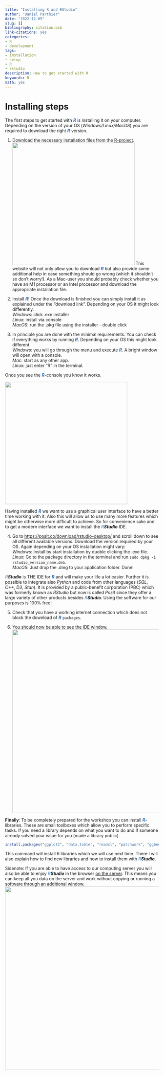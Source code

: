 ```yaml
---
title: "Installing R and RStudio"
author: "Daniel Parthier"
date: "2022-12-05"
slug: []
bibliography: citation.bib
link-citations: yes
categories:
- R
- development
tags:
- installation
- setup
- R
- rstudio
description: How to get started with R
keywords: R
math: yes
---
```


<!-- <script src="https://polyfill.io/v3/polyfill.min.js?features=es6"></script> -->
<!-- <script id="MathJax-script" async src="https://cdn.jsdelivr.net/npm/mathjax@3/es5/tex-mml-chtml.js"></script> -->


# Installing steps

The first steps to get started with [***R***]{style="color: #276dc3ff"} is installing it on your computer. Depending on the version of your OS (*Windows/Linux/MacOS*) you are required to download the right [***R***]{style="color: #276dc3ff"} version.

1. Download the necessary installation files from the [R-project](https://cran.r-project.org/).
![](images/Rinstall.png){width="400"}
This website will not only allow you to download [***R***]{style="color: #276dc3ff"} but also provide some additional help in case something should go wrong (which it shouldn't so don't worry!).
As a Mac-user you should probably check whether you have an M1 processor or an Intel processor and download the appropriate installation file.

2. Install [***R***]{style="color: #276dc3ff"}!
Once the download is finished you can simply install it as explained under the "download link". Depending on your OS it might look differently.\
*Windows*: click .exe installer\
*Linux*: install via console\
*MacOS*: run the .pkg file using the installer - double click

3. In principle you are done with the minimal requirements. You can check if everything works by running [***R***]{style="color: #276dc3ff"}. Depending on your OS this might look different.\
*Windows*: you will go through the menu and execute [***R***]{style="color: #276dc3ff"}. A bright window will open with a console.\
*Mac*: start as any other app.\
*Linux*: just enter "R" in the terminal.

Once you see the [***R***]{style="color: #276dc3ff"}-console you know it works.

![](images/console.png){width="400" right="50%"}

Having installed [***R***]{style="color: #276dc3ff"} we want to use a graphical user interface to have a better time working with it. Also this will allow us to use many more features which might be otherwise more difficult to achieve. So for convenience sake and to get a modern interface we want to install the [***R***]{style="color: #75aadbff"}***Studio*** IDE.

4. Go to [https://posit.co/download/rstudio-desktop/](https://posit.co/download/rstudio-desktop/) and scroll down to see all different available versions. Download the version required by your OS. Again depending on your OS installation might vary:\
*Windows*: Install by start installation by duoble clicking the .exe file.\
*Linux*: Go to the package directory in the terminal and run `sudo dpkg -i rstudio_version_name.deb`.\
*MacOS*: Just drop the .dmg to your application folder. Done!

[***R***]{style="color: #75aadbff"}***Studio*** is THE IDE for [***R***]{style="color: #276dc3ff"} and will make your life a lot easier. Further it is possible to integrate also *Python* and code from other languages (*SQL*, *C++*, *D3*, *Stan*). It is provided by a public-benefit corporation (PBC) which was formerly known as *RStudio* but now is called *Posit* since they offer a large variety of other products besides [***R***]{style="color: #75aadbff"}***Studio***. Using the software for our purposes is 100% free! 

5. Check that you have a working internet connection which does not block the download of [***R***]{style="color: #276dc3ff"} `packages`.

6. You should now be able to see the IDE window.
![](images/rstudio.png){width="600" right="50%"}

**Finally**: To be completely prepared for the workshop you can install [***R***]{style="color: #276dc3ff"}-libraries. These are small toolboxes which allow you to perform specific tasks. If you need a library depends on what you want to do and if someone already solved your issue for you (made a library public).

```r
install.packages("ggplot2", "data.table", "readxl", "patchwork", "ggbeeswarm", "lme4")
```

This command will install 6 libraries which we will use next time. There I will also explain how to find new libraries and how to install them with [***R***]{style="color: #75aadbff"}***Studio***.

Sidenote:
If you are able to have access to our computing server you will also be able to enjoy [***R***]{style="color: #75aadbff"}***Studio*** in the browser <u>on the server</u>. This means you can keep all you data on the server and work without copying or running a software through an additional window.
![](images/RStudio_BCCN.png){width="600"}


